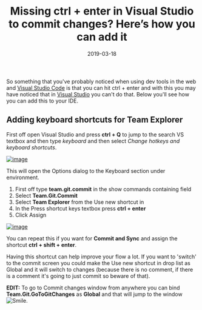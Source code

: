 ﻿---
title: 'Missing ctrl + enter in Visual Studio to commit changes? Here’s how you can add it'
date: 2019-03-18
tags: ['git', 'VSTS / TFS', 'Visual Studio']
draft: false
summary: 'So something that you''ve probably noticed when using dev tools in the web and Visual Studio Code is that you can hit ctrl + enter and with this you may have noticed that in Visual Studio you can''t do that. Below you''ll see how you can add this to your IDE.'
---


So something that you've probably noticed when using dev tools in the web and [Visual Studio Code](https://code.visualstudio.com/) is that you can hit ctrl + enter and with this you may have noticed that in [Visual Studio](https://visualstudio.microsoft.com/) you can't do that. Below you'll see how you can add this to your IDE.

## Adding keyboard shortcuts for Team Explorer

First off open Visual Studio and press **ctrl + Q** to jump to the search VS textbox and then type *keyboard* and then select *Change hotkeys and keyboard shortcuts*. 

[![image](https://gordonbeeming.com/blog/binaries/stream/image-jpg/image/1000/0/1633af0d52ccd737d26f9f3b97285df9d564e102/image_thumb.png "image")](https://gordonbeeming.com/blog/binaries/stream/image-jpg/image/1000/0/9b079fa2f3c1f10efd3ec5bb39d84f48283daeeb/image.png)

This will open the Options dialog to the Keyboard section under environment. 

1. First off type **team.git.commit** in the show commands containing field
2. Select **Team.Git.Commit**
3. Select **Team Explorer** from the Use new shortcut in
4. In the Press shortcut keys textbox press **ctrl + enter**
5. Click Assign

[![image](https://gordonbeeming.com/blog/binaries/stream/image-jpg/image/1000/0/45ce36feab7a8ffc5e86f25f26d9a0130d43f6bc/image_thumb.png "image")](https://gordonbeeming.com/blog/binaries/stream/image-jpg/image/1000/0/81fc9df646289aaca0efe74151f0663157f9e5e8/image.png)

You can repeat this if you want for **Commit and Sync** and assign the shortcut **ctrl + shift + enter**.

Having this shortcut can help improve your flow a lot. If you want to 'switch' to the commit screen you could make the Use new shortcut in drop list as Global and it will switch to changes (because there is no comment, if there is a comment it's going to just commit so beware of that).

**EDIT:** To go to Commit changes window from anywhere you can bind **Team.Git.GoToGitChanges** as **Global** and that will jump to the window ![Smile](https://gordonbeeming.com/images/emoticons/smile.svg).


